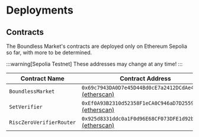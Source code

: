 # Deployments

## Contracts

The Boundless Market's contracts are deployed only on Ethereum Sepolia so far, with more to be determined.

:::warning[Sepolia Testnet]
These addresses may change at any time!
:::

| Contract Name            | Contract Address                                                                                                                            |
| ------------------------ | ------------------------------------------------------------------------------------------------------------------------------------------- |
| `BoundlessMarket`        | `0x69c7943DA0D7e45D44Bd0cE7a2412DCdAe423788` [(etherscan)](https://sepolia.etherscan.io/address/0x69c7943DA0D7e45D44Bd0cE7a2412DCdAe423788) |
| `SetVerifier`            | `0xEf0A93B2310d52358F1eCA0C946aD7D25596e7dd` [(etherscan)](https://sepolia.etherscan.io/address/0xEf0A93B2310d52358F1eCA0C946aD7D25596e7dd) |
| `RiscZeroVerifierRouter` | `0x925d8331ddc0a1F0d96E68CF073DFE1d92b69187` [(etherscan)](https://sepolia.etherscan.io/address/0x925d8331ddc0a1F0d96E68CF073DFE1d92b69187) |
